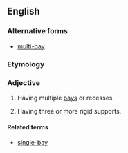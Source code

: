 
==English==
===Alternative forms===
*[[multi-bay]]
===Etymology===

{{prefix|multi-|bay}}


===Adjective===
{{en-adj}}

# Having multiple [[bay]]s or recesses.
# {{architecture|of a structure}} Having three or more rigid supports.


====Related terms====
*[[single-bay]]